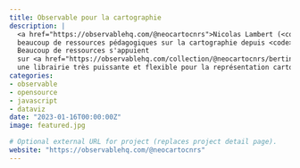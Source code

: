 ```yaml
---
title: Observable pour la cartographie
description: |
  <a href="https://observablehq.com/@neocartocnrs">Nicolas Lambert (<code>neocarto</code>)</a> propose
  beaucoup de ressources pédagogiques sur la cartographie depuis <code>Observable</code>. 
  Beaucoup de ressources s'appuient
  sur <a href="https://observablehq.com/collection/@neocartocnrs/bertin"><code>bertin.js</code></a>,
  une librairie très puissante et flexible pour la représentation cartographique.
categories:
- observable
- opensource
- javascript
- dataviz
date: "2023-01-16T00:00:00Z"
image: featured.jpg

# Optional external URL for project (replaces project detail page).
website: "https://observablehq.com/@neocartocnrs"
---
```


